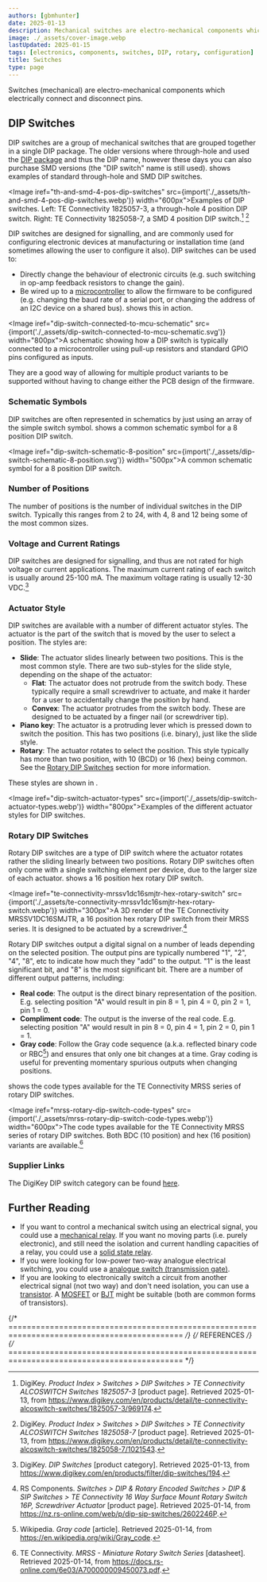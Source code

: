```yaml
---
authors: [gbmhunter]
date: 2025-01-13
description: Mechanical switches are electro-mechanical components which electrically connect and disconnect pins.
image: ./_assets/cover-image.webp
lastUpdated: 2025-01-15
tags: [electronics, components, switches, DIP, rotary, configuration]
title: Switches
type: page
---
```


Switches (mechanical) are electro-mechanical components which electrically connect and disconnect pins.

## DIP Switches

DIP switches are a group of mechanical switches that are grouped together in a single DIP package. The older versions where through-hole and used the [DIP package](/pcb-design/component-packages/dip-component-package/) and thus the DIP name, however these days you can also purchase SMD versions (the "DIP switch" name is still used). <IRef iref="th-and-smd-4-pos-dip-switches" /> shows examples of standard through-hole and SMD DIP switches.

<Image iref="th-and-smd-4-pos-dip-switches" src={import('./_assets/th-and-smd-4-pos-dip-switches.webp')} width="600px">Examples of DIP switches. Left: TE Connectivity 1825057-3, a through-hole 4 position DIP switch. Right: TE Connectivity 1825058-7, a SMD 4 position DIP switch.[^digikey-te-connectivity-1825057-3-dip-switch] [^digikey-te-connectivity-1825058-7-dip-switch]</Image>

DIP switches are designed for signalling, and are commonly used for configuring electronic devices at manufacturing or installation time (and sometimes allowing the user to configure it also). DIP switches can be used to:

* Directly change the behaviour of electronic circuits (e.g. such switching in op-amp feedback resistors to change the gain).
* Be wired up to a [microcontroller](/programming/microcontrollers/) to allow the firmware to be configured (e.g. changing the baud rate of a serial port, or changing the address of an I2C device on a shared bus). <IRef iref="dip-switch-connected-to-mcu-schematic" /> shows this in action.

<Image iref="dip-switch-connected-to-mcu-schematic" src={import('./_assets/dip-switch-connected-to-mcu-schematic.svg')} width="800px">A schematic showing how a DIP switch is typically connected to a microcontroller using pull-up resistors and standard GPIO pins configured as inputs.</Image>

They are a good way of allowing for multiple product variants to be supported without having to change either the PCB design of the firmware.

### Schematic Symbols

DIP switches are often represented in schematics by just using an array of the simple switch symbol. <IRef iref="dip-switch-schematic-8-position" /> shows a common schematic symbol for a 8 position DIP switch.

<Image iref="dip-switch-schematic-8-position" src={import('./_assets/dip-switch-schematic-8-position.svg')} width="500px">A common schematic symbol for a 8 position DIP switch.</Image>

### Number of Positions

The number of positions is the number of individual switches in the DIP switch. Typically this ranges from 2 to 24, with 4, 8 and 12 being some of the most common sizes.

### Voltage and Current Ratings

DIP switches are designed for signalling, and thus are not rated for high voltage or current applications. The maximum current rating of each switch is usually around 25-100 mA. The maximum voltage rating is usually 12-30 VDC.[^digikey-dip-switch-category]

### Actuator Style

DIP switches are available with a number of different actuator styles. The actuator is the part of the switch that is moved by the user to select a position. The styles are:

* **Slide**: The actuator slides linearly between two positions. This is the most common style. There are two sub-styles for the slide style, depending on the shape of the actuator:
    * **Flat**: The actuator does not protrude from the switch body. These typically require a small screwdriver to actuate, and make it harder for a user to accidentally change the position by hand.
    * **Convex**: The actuator protrudes from the switch body. These are designed to be actuated by a finger nail (or screwdriver tip).
* **Piano key**: The actuator is a protruding lever which is pressed down to switch the position. This has two positions (i.e. binary), just like the slide style.
* **Rotary**: The actuator rotates to select the position. This style typically has more than two position, with 10 (BCD) or 16 (hex) being common. See the [Rotary DIP Switches](#rotary-dip-switches) section for more information.

These styles are shown in <IRef iref="dip-switch-actuator-types" />.

<Image iref="dip-switch-actuator-types" src={import('./_assets/dip-switch-actuator-types.webp')} width="800px">Examples of the different actuator styles for DIP switches.</Image>

### Rotary DIP Switches

Rotary DIP switches are a type of DIP switch where the actuator rotates rather the sliding linearly between two positions. Rotary DIP switches often only come with a single switching element per device, due to the larger size of each actuator. <IRef iref="rs-te-connectivity-mrssv1dc16smjtr-hex-rotary-switch" /> shows a 16 position hex rotary DIP switch.

<Image iref="te-connectivity-mrssv1dc16smjtr-hex-rotary-switch" src={import('./_assets/te-connectivity-mrssv1dc16smjtr-hex-rotary-switch.webp')} width="300px">A 3D render of the TE Connectivity MRSSV1DC16SMJTR, a 16 position hex rotary DIP switch from their MRSS series. It is designed to be actuated by a screwdriver.[^rs-te-connectivity-mrssv1dc16smjtr-hex-rotary-switch]</Image>

Rotary DIP switches output a digital signal on a number of leads depending on the selected position. The output pins are typically numbered "1", "2", "4", "8", etc to indicate how much they "add" to the output. "1" is the least significant bit, and "8" is the most significant bit. There are a number of different output patterns, including:

* **Real code**: The output is the direct binary representation of the position. E.g. selecting position "A" would result in pin 8 = 1, pin 4 = 0, pin 2 = 1, pin 1 = 0.
* **Compliment code**: The output is the inverse of the real code. E.g. selecting position "A" would result in pin 8 = 0, pin 4 = 1, pin 2 = 0, pin 1 = 1.
* **Gray code**: Follow the Gray code sequence (a.k.a. reflected binary code or RBC[^wikipedia-gray-code]) and ensures that only one bit changes at a time. Gray coding is useful for preventing momentary spurious outputs when changing positions.

<IRef iref="mrss-rotary-dip-switch-code-types" /> shows the code types available for the TE Connectivity MRSS series of rotary DIP switches.

<Image iref="mrss-rotary-dip-switch-code-types" src={import('./_assets/mrss-rotary-dip-switch-code-types.webp')} width="600px">The code types available for the TE Connectivity MRSS series of rotary DIP switches. Both BDC (10 position) and hex (16 position) variants are available.[^te-connectivity-mrss-rotary-dip-switch-series-ds]</Image>

### Supplier Links

The DigiKey DIP switch category can be found [here](https://www.digikey.com/en/products/filter/dip-switches/194).

## Further Reading

* If you want to control a mechanical switch using an electrical signal, you could use a [mechanical relay](/electronics/components/relays/mechanical/). If you want no moving parts (i.e. purely electronic), and still need the isolation and current handling capacities of a relay, you could use a [solid state relay](/electronics/components/relays/solid-state/).
* If you were looking for low-power two-way analogue electrical switching, you could use a [analogue switch (transmission gate)](/electronics/components/analogue-switches-transmission-gates/).
* If you are looking to electronically switch a circuit from another electrical signal (not two way) and don't need isolation, you can use a [transistor](/electronics/components/transistors/). A [MOSFET](/electronics/components/transistors/mosfets/) or [BJT](/electronics/components/transistors/bipolar-junction-transistors-bjts/) might be suitable (both are common forms of transistors).

{/* ============================================================================================ */}
{/* REFERENCES */}
{/* ============================================================================================ */}

[^digikey-dip-switch-category]: DigiKey. _DIP Switches_ [product category]. Retrieved 2025-01-13, from https://www.digikey.com/en/products/filter/dip-switches/194.
[^digikey-te-connectivity-1825057-3-dip-switch]: DigiKey. _Product Index > Switches > DIP Switches > TE Connectivity ALCOSWITCH Switches 1825057-3_ [product page]. Retrieved 2025-01-13, from https://www.digikey.com/en/products/detail/te-connectivity-alcoswitch-switches/1825057-3/969174.
[^digikey-te-connectivity-1825058-7-dip-switch]: DigiKey. _Product Index > Switches > DIP Switches > TE Connectivity ALCOSWITCH Switches 1825058-7_ [product page]. Retrieved 2025-01-13, from https://www.digikey.com/en/products/detail/te-connectivity-alcoswitch-switches/1825058-7/1021543.
[^rs-te-connectivity-mrssv1dc16smjtr-hex-rotary-switch]: RS Components. _Switches > DIP & Rotary Encoded Switches > DIP & SIP Switches > TE Connectivity 16 Way Surface Mount Rotary Switch 16P, Screwdriver Actuator_ [product page]. Retrieved 2025-01-14, from https://nz.rs-online.com/web/p/dip-sip-switches/2602246P.
[^wikipedia-gray-code]: Wikipedia. _Gray code_ [article]. Retrieved 2025-01-14, from https://en.wikipedia.org/wiki/Gray_code.
[^te-connectivity-mrss-rotary-dip-switch-series-ds]: TE Connectivity. _MRSS - Miniature Rotary Switch Series_ [datasheet]. Retrieved 2025-01-14, from https://docs.rs-online.com/6e03/A700000009450073.pdf.
